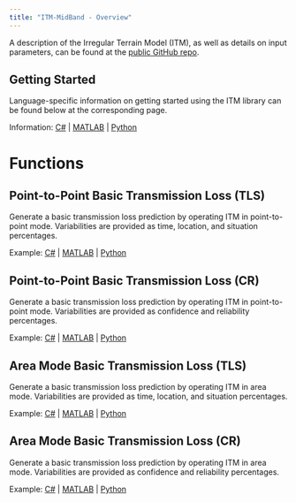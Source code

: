 ```yaml
---
title: "ITM-MidBand - Overview"
---
```



A description of the Irregular Terrain Model (ITM), as well as details on input parameters, can be found at the [public GitHub repo](https://github.com/NTIA/itm).

## Getting Started

Language-specific information on getting started using the ITM library can be found below at the corresponding page.

Information: [C#](ITM-(.NET)#overview) | [MATLAB](ITM-(MATLAB)#overview) | [Python](ITM-(Python)#overview)

# Functions

## Point-to-Point Basic Transmission Loss (TLS)

Generate a basic transmission loss prediction by operating ITM in point-to-point mode.  Variabilities are provided as time, location, and situation percentages.

Example: [C#](ITM-(.NET)#point-to-point-basic-transmission-loss-tls) | [MATLAB](ITM-(MATLAB)#point-to-point-basic-transmission-loss-tls) | [Python](ITM-(Python)#site-specific-basic-transmission-loss-tls)

## Point-to-Point Basic Transmission Loss (CR)

Generate a basic transmission loss prediction by operating ITM in point-to-point mode.  Variabilities are provided as confidence and reliability percentages.

Example: [C#](ITM-(.NET)#point-to-point-basic-transmission-loss-cr) | [MATLAB](ITM-(MATLAB)#point-to-point-basic-transmission-loss-cr) | [Python](ITM-(Python)#site-specific-basic-transmission-loss-cr)

## Area Mode Basic Transmission Loss (TLS)

Generate a basic transmission loss prediction by operating ITM in area mode.  Variabilities are provided as time, location, and situation percentages.

Example: [C#](ITM-(.NET)#area-mode-basic-transmission-loss-tls) | [MATLAB](ITM-(MATLAB)#area-mode-basic-transmission-loss-tls) | [Python](ITM-(Python)#area-mode-basic-transmission-loss-tls)

## Area Mode Basic Transmission Loss (CR)

Generate a basic transmission loss prediction by operating ITM in area mode.  Variabilities are provided as confidence and reliability percentages.

Example: [C#](ITM-(.NET)#area-mode-basic-transmission-loss-cr) | [MATLAB](ITM-(MATLAB)#area-mode-basic-transmission-loss-cr) | [Python](ITM-(Python)#area-mode-basic-transmission-loss-cr)
